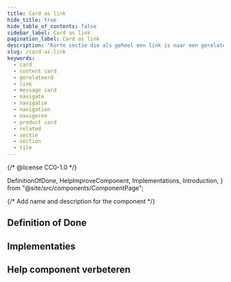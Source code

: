```yaml
---
title: Card as link
hide_title: true
hide_table_of_contents: false
sidebar_label: Card as link
pagination_label: Card as link
description: "Korte sectie die als geheel een link is naar een gerelateerde pagina."
slug: /card-as-link
keywords:
  - card
  - content card
  - gerelateerd
  - link
  - message card
  - navigate
  - navigatie
  - navigation
  - navigeren
  - product card
  - related
  - sectie
  - section
  - tile
---
```


{/* @license CC0-1.0 */}

  DefinitionOfDone,
  HelpImproveComponent,
  Implementations,
  Introduction,
} from "@site/src/components/ComponentPage";

{/* Add name and description for the component */}


<Introduction component={component} headingLevel={1} description={description} />

## Definition of Done

<DefinitionOfDone component={component} headingLevel={3} />

## Implementaties

<Implementations component={component} headingLevel={3} />

## Help component verbeteren

<HelpImproveComponent component={component} headingLevel={3} />
